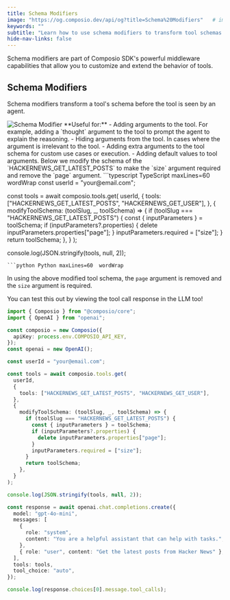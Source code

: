 ```yaml
---
title: Schema Modifiers
image: "https://og.composio.dev/api/og?title=Schema%20Modifiers"   # image for socials
keywords: ""
subtitle: "Learn how to use schema modifiers to transform tool schemas before they are seen by agents."
hide-nav-links: false
---
```


Schema modifiers are part of Composio SDK's powerful middleware capabilities that allow you to customize and extend the behavior of tools.

## Schema Modifiers
Schema modifiers transform a tool's schema before the tool is seen by an agent.

<Frame>
    <img src="../../assets/images/schema-modifier.png" alt="Schema Modifier" />
</Frame>
**Useful for:**
- Adding arguments to the tool. For example, adding a `thought` argument to the tool to prompt the agent to explain the reasoning.
- Hiding arguments from the tool. In cases where the argument is irrelevant to the tool.
- Adding extra arguments to the tool schema for custom use cases or execution.
- Adding default values to tool arguments.

<Note>
Below we modify the schema of the `HACKERNEWS_GET_LATEST_POSTS` to make the `size` argument required and remove the `page` argument.
</Note>

<CodeGroup>
```typescript TypeScript maxLines=60 wordWrap
const userId = "your@email.com";

const tools = await composio.tools.get(
  userId,
  {
    tools: ["HACKERNEWS_GET_LATEST_POSTS", "HACKERNEWS_GET_USER"],
  },
  {
    modifyToolSchema: (toolSlug, _, toolSchema) => {
      if (toolSlug === "HACKERNEWS_GET_LATEST_POSTS") {
        const { inputParameters } = toolSchema;
        if (inputParameters?.properties) {
          delete inputParameters.properties["page"];
        }
        inputParameters.required = ["size"];
      }
      return toolSchema;
    },
  }
);

console.log(JSON.stringify(tools, null, 2));
```
```python Python maxLines=60  wordWrap

```
</CodeGroup>

In using the above modified tool schema, the `page` argument is removed and the `size` argument is required.

You can test this out by viewing the tool call response in the LLM too! 

<Accordion title="Schema modified tool call">
<CodeGroup>

```typescript TypeScript maxLines=60 wordWrap
import { Composio } from "@composio/core";
import { OpenAI } from "openai";

const composio = new Composio({
  apiKey: process.env.COMPOSIO_API_KEY,
});
const openai = new OpenAI();

const userId = "your@email.com";

const tools = await composio.tools.get(
  userId,
  {
    tools: ["HACKERNEWS_GET_LATEST_POSTS", "HACKERNEWS_GET_USER"],
  },
  {
    modifyToolSchema: (toolSlug, _, toolSchema) => {
      if (toolSlug === "HACKERNEWS_GET_LATEST_POSTS") {
        const { inputParameters } = toolSchema;
        if (inputParameters?.properties) {
          delete inputParameters.properties["page"];
        }
        inputParameters.required = ["size"];
      }
      return toolSchema;
    },
  }
);

console.log(JSON.stringify(tools, null, 2));

const response = await openai.chat.completions.create({
  model: "gpt-4o-mini",
  messages: [
    {
      role: "system",
      content: "You are a helpful assistant that can help with tasks.",
    },
    { role: "user", content: "Get the latest posts from Hacker News" },
  ],
  tools: tools,
  tool_choice: "auto",
});

console.log(response.choices[0].message.tool_calls);
```
```python Python maxLines=60 wordWrap

```
</CodeGroup>
</Accordion> 